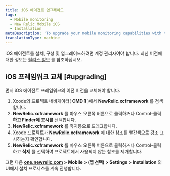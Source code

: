 ```yaml
---
title: iOS 에이전트 업그레이드
tags:
  - Mobile monitoring
  - New Relic Mobile iOS
  - Installation
metaDescription: 'To upgrade your mobile monitoring capabilities with the latest iOS agent, start here.'
translationType: machine
---
```


iOS 에이전트를 설치, 구성 및 업그레이드하려면 계정 관리자여야 합니다. 최신 버전에 대한 정보는 [릴리스 정보](/docs/releases/ios) 를 참조하십시오.

## iOS 프레임워크 교체 [#upgrading]

먼저 iOS 에이전트 프레임워크의 이전 버전을 교체해야 합니다.

1. Xcode의 프로젝트 네비게이터( **CMD 1** )에서 **NewRelic.xcframework** 를 검색합니다.
2. **NewRelic.xcframework** 를 마우스 오른쪽 버튼으로 클릭하거나 Control-클릭 **하고 Finder에 표시를** 선택합니다.
3. **NewRelic.xcframework** 를 휴지통으로 드래그합니다.
4. Xcode 프로젝트가 **NewRelic.xcframework** 에 대한 참조를 빨간색으로 강조 표시하는지 확인합니다.
5. **NewRelic.xcframework** 를 마우스 오른쪽 버튼으로 클릭하거나 Control-클릭하고 **삭제** 를 선택하여 프로젝트에서 사용되지 않는 참조를 제거합니다.

그런 다음 **[one.newrelic.com](https://one.newrelic.com/all-capabilities) > Mobile > (앱 선택) > Settings > Installation** 의 UI에서 설치 프로세스를 계속 진행합니다.
